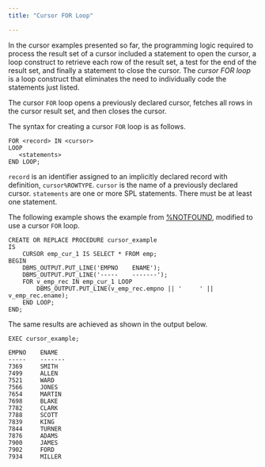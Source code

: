 ```yaml
---
title: "Cursor FOR Loop"

---
```


<div id="cursor_for_loop" class="registered_link"></div>

In the cursor examples presented so far, the programming logic required to process the result set of a cursor included a statement to open the cursor, a loop construct to retrieve each row of the result set, a test for the end of the result set, and finally a statement to close the cursor. The *cursor FOR loop* is a loop construct that eliminates the need to individually code the statements just listed.

The cursor `FOR` loop opens a previously declared cursor, fetches all rows in the cursor result set, and then closes the cursor.

The syntax for creating a cursor `FOR` loop is as follows.

```text
FOR <record> IN <cursor>
LOOP
   <statements>
END LOOP;
```

`record` is an identifier assigned to an implicitly declared record with definition, `cursor%ROWTYPE`. `cursor` is the name of a previously declared cursor. `statements` are one or more SPL statements. There must be at least one statement.

The following example shows the example from [%NOTFOUND](06_cursor_attributes/03_notfound), modified to use a cursor `FOR` loop.

```text
CREATE OR REPLACE PROCEDURE cursor_example
IS
    CURSOR emp_cur_1 IS SELECT * FROM emp;
BEGIN
    DBMS_OUTPUT.PUT_LINE('EMPNO    ENAME');
    DBMS_OUTPUT.PUT_LINE('-----    -------');
    FOR v_emp_rec IN emp_cur_1 LOOP
        DBMS_OUTPUT.PUT_LINE(v_emp_rec.empno || '     ' || v_emp_rec.ename);
    END LOOP;
END;
```

The same results are achieved as shown in the output below.

```text
EXEC cursor_example;

EMPNO    ENAME
-----    -------
7369     SMITH
7499     ALLEN
7521     WARD
7566     JONES
7654     MARTIN
7698     BLAKE
7782     CLARK
7788     SCOTT
7839     KING
7844     TURNER
7876     ADAMS
7900     JAMES
7902     FORD
7934     MILLER
```
